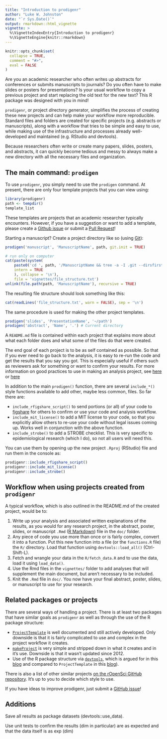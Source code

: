 ```yaml
---
title: "Introduction to prodigenr"
author: "Luke W. Johnston"
date: "`r Sys.Date()`"
output: rmarkdown::html_vignette
vignette: >
  %\VignetteIndexEntry{Introduction to prodigenr}
  %\VignetteEngine{knitr::rmarkdown}
---
```


```r
knitr::opts_chunk$set(
  collapse = TRUE,
  comment = "#>",
  eval = FALSE
)
```

Are you an academic researcher who often writes up abstracts for conferences or
submits manuscripts to journals? Do you often have to make slides or posters for
presentations? Is your usual workflow to copy a previous project and start 
replacing the old text for the new text? This R package was designed with you in
mind!

`prodigenr`, or *pro*ject *di*rectory *gen*erator, simplifies the process of
creating these new projects and can help make your workflow more reproducible.
Standard files and folders are created for specific projects (e.g. abstracts or
manuscripts), along with a workflow that tries to be simple and easy to use,
while making use of the infrastructure and processes already well-developed and
maintained (e.g. RStudio and devtools).

Because researchers often write or create many papers, slides, posters, and
abstracts, it can quickly become tedious and messy to always make a new
directory with all the necessary files and organization. 

## The main command: `prodigen`

To use `prodigenr`, you simply need to use the `prodigen` command. At present,
there are only four template projects that you can view using:

```r
library(prodigenr)
path <- tempdir()
template_list
```

These templates are projects that an academic researcher typically encounters.
However, if you have a suggestion or want to add a template, please create a
[Github issue](https://github.com/lwjohnst86/prodigenr/issues) or submit a [Pull Request](https://github.com/lwjohnst86/prodigenr/pulls)!

Starting a manuscript? Create a project directory like so (using [Git](https://git-scm.com/)):

```r
prodigen('manuscript', 'ManuscriptName', path, git.init = TRUE)
```

```r
# run only on computer
cat(paste(system(
    paste0('cd ', path, '/ManuscriptName && tree -a -I .git --dirsfirst -v'),
    intern = TRUE
    ), collapse = '\n'),
    file = 'vignettes/file_structure.txt')
unlink(file.path(path, 'ManuscriptName'), recursive = TRUE)
```

The resulting file structure should look something like this:

```r
cat(readLines('file_structure.txt', warn = FALSE), sep = '\n')
```

The same procedure is used for making the other project templates.

```r
prodigen('slides', 'PresentationName', '~/path')
prodigen('abstract', 'Name', '.') # Current directory
```

A `README.md` file is contained within each project that explains more about
what each folder does and what some of the files do that were created.

The end goal of each project is to be as self contained as possible. So that if
you ever need to go back to the analysis, it is easy to re-run the code and get
the results that you say you got. This is especially useful if others such as
reviewers ask for something or want to confirm your results. For more
information on good practices to use in making an analysis project, see 
[here](http://stats.stackexchange.com/questions/2910/how-to-efficiently-manage-a-statistical-analysis-project)
or 
[here](http://www.r-bloggers.com/managing-a-statistical-analysis-project-%E2%80%93-guidelines-and-best-practices/)

In addition to the main `prodigen()` function, there are several `include_*()`
style functions available to add other, maybe less common, files. So far
there are:

- `include_rfigshare_script()` to send portions (or all) of your code to
[figshare](https://figshare.com/) for others to confirm or use your code and
analysis workflow.
- `include_mit_license()` to add a MIT license to your code, so that you
explicitly allow others to re-use your code without legal issues coming up.
Works well in conjunction with the above function.
- `include_strobe()` to add a STROBE checklist. This is very specific to
epidemiological research (which I do), so not all users will need this.

You can use them by opening up the new project `.Rproj` (RStudio) file and run
them in the console as:

```r
prodigenr::include_rfigshare_script()
prodigenr::include_mit_license()
prodigenr::include_strobe()
```

## Workflow when using projects created from `prodigenr`

A typical workflow, which is also outlined in the README.md of the created
project, would be to:

1. Write up your analysis and associated written explanations of the results, as
you would for any research project, in the abstract, poster, slides, or
manuscript `.Rmd` ([R Markdown](http://rmarkdown.rstudio.com/)) file in the
`doc/` folder.
2. Any piece of code you use more than once or is fairly complex, convert it
into a function. Put this new function into a file (or the `functions.R` file) the
`R/` directory. Load that function using `devtools::load_all()` (Ctrl-Shift-L).
3. Fetch and wrangle your data in the `R/fetch_data.R` and to use the data, load
it using `load_data()`.
4. Use the Rmd files in the `vignettes/` folder to add analyses that will
supplement the main document, but aren't necessary to be included.
5. Knit the `.Rmd` file in `doc/`. You now have your final abstract, poster,
slides, or manuscript to use for your research.

## Related packages or projects

There are several ways of handling a project. There is at least two packages
that have similar goals as `prodigenr` as well as through the use of the R
package structure:

- [`ProjectTemplate`](http://projecttemplate.net/) is well documented and still
actively developed. Only downside is that it is fairly complicated to use and
complex in the project workflow it creates.
- [`makeProject`](https://cran.r-project.org/package=makeProject)
is very simple and stripped down in what it creates and in it's use. Downside is
that it wasn't updated since 2012.
- Use of the R package structure via
[`devtools`](https://cran.r-project.org/package=devtools),
which is argued for in this
[blog](https://rmflight.github.io/posts/2014/07/vignetteAnalysis.html) and
compared to `ProjectTemplate` in this
[blog](https://rmflight.github.io/posts/2014/07/zpackages_vs_projectTemplate.html)).

There is also a list of other similar projects 
[on the rOpenSci GitHub repository](https://github.com/ropensci/rrrpkg#useful-tools-and-templates-for-making-research-compendia). 
It's up to you to decide which style to use. 

If you have ideas to improve prodigenr, just submit a 
[GitHub issue](https://github.com/lwjohnst86/prodigenr/issues)!


## Additions

Save all results as package datasets (devtools::use_data).

Use unit tests to confirm the results (dim in particular) are as expected and 
that the data itself is as exp (dim)
